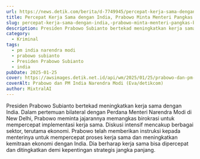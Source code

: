 ```yaml
---
url: https://news.detik.com/berita/d-7749945/percepat-kerja-sama-dengan-india-prabowo-minta-menteri-pangkas-birokrasi
title: Percepat Kerja Sama dengan India, Prabowo Minta Menteri Pangkas Birokrasi
slug: percepat-kerja-sama-dengan-india,-prabowo-minta-menteri-pangkas-birokrasi
description: Presiden Prabowo Subianto bertekad meningkatkan kerja sama dengan pemerintah India. Prabowo meminta jajarannya memangkas birokrasi.
category:
  - Kriminal
tags:
  - pm india narendra modi
  - prabowo subianto
  - Presiden Prabowo Subianto
  - india
pubDate: 2025-01-25
cover: https://awsimages.detik.net.id/api/wm/2025/01/25/prabowo-dan-pm-india-narendra-modi_169.jpeg?wid=54&w=650&v=1&t=jpeg
coverAlt: Prabowo dan PM India Narendra Modi (Eva/detikcom)
author: MixtralAI
---
```

Presiden Prabowo Subianto bertekad meningkatkan kerja sama dengan India. Dalam pertemuan bilateral dengan Perdana Menteri Narendra Modi di New Delhi, Prabowo meminta jajarannya memangkas birokrasi untuk mempercepat implementasi kerja sama. Diskusi intensif mencakup berbagai sektor, terutama ekonomi. Prabowo telah memberikan instruksi kepada menterinya untuk mempercepat proses kerja sama dan meningkatkan kemitraan ekonomi dengan India. Dia berharap kerja sama bisa dipercepat dan ditingkatkan demi kepentingan strategis jangka panjang.

